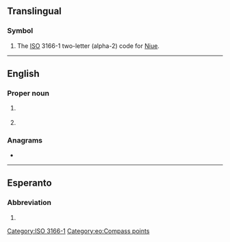 {{also|Appendix:Variations of "nu"}}
==Translingual==

===Symbol===
{{head|mul|symbol}}

# The [[ISO]] 3166-1 two-letter (alpha-2) code for [[Niue]].

[[Category:ISO 3166-1]]

----

==English==

===Proper noun===
{{en-proper noun}}

# {{abbreviation of|Nunavut|lang=en|dot=}} {{qual|a territory of [[Canada]]}}
# {{abbreviation of|Nuoro|lang=en|dot=}} {{qual|Italian city in Sardegna}}

===Anagrams===
* {{anagrams|en|a=nu|'un|-un-|UN|Un|un|un-}}

----

==Esperanto==

===Abbreviation===
{{head|eo|abbreviation}}
# {{abbreviation of|norduesto||northwest|lang=eo}}

[[Category:eo:Compass points]]